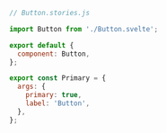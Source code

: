```js
// Button.stories.js

import Button from './Button.svelte';

export default {
  component: Button,
};

export const Primary = {
  args: {
    primary: true,
    label: 'Button',
  },
};
```
